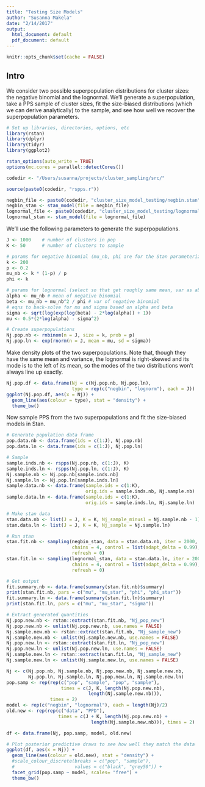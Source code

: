 ```yaml
---
title: "Testing Size Models"
author: "Susanna Makela"
date: "2/14/2017"
output:
  html_document: default
  pdf_document: default
---
```


```r
knitr::opts_chunk$set(cache = FALSE)
```

## Intro
We consider two possible superpopulation distributions for cluster sizes: the negative binomial and the lognormal. We'll generate a superpopulation, take a PPS sample of cluster sizes, fit the size-biased distributions (which we can derive analytically) to the sample, and see how well we recover the superpopulation parameters.

```r
# Set up libraries, directories, options, etc
library(rstan)
library(dplyr)
library(tidyr)
library(ggplot2)

rstan_options(auto_write = TRUE)
options(mc.cores = parallel::detectCores())

codedir <- "/Users/susanna/projects/cluster_sampling/src/"

source(paste0(codedir, "rspps.r"))

negbin_file <- paste0(codedir, "cluster_size_model_testing/negbin.stan")
negbin_stan <- stan_model(file = negbin_file)
lognormal_file <- paste0(codedir, "cluster_size_model_testing/lognormal.stan")
lognormal_stan <- stan_model(file = lognormal_file)
```

We'll use the following parameters to generate the superpopulations.
```r
J <- 1000    # number of clusters in pop
K <- 50      # number of clusters to sample

# params for negative binomial (mu_nb, phi are for the Stan parameterization)
k <- 200
p <- 0.2
mu_nb <- k * (1-p) / p
phi <- k

# params for lognormal (select so that get roughly same mean, var as above)
alpha <- mu_nb # mean of negative binomial
beta <- mu_nb + mu_nb^2 / phi # var of negative binomial
# eqns to back-solve for mu and sigma based on alpha and beta
sigma <- sqrt(log(exp(log(beta) - 2*log(alpha)) + 1))
mu <- 0.5*(2*log(alpha) - sigma^2)

# Create superpopulations
Nj.pop.nb <- rnbinom(n = J, size = k, prob = p)
Nj.pop.ln <- exp(rnorm(n = J, mean = mu, sd = sigma))
```

Make density plots of the two superpopulations. Note that, though they have the same mean and variance, the lognormal is right-skewed and its mode is to the left of its mean, so the modes of the two distributions won't always line up exactly.
```r
Nj.pop.df <- data.frame(Nj = c(Nj.pop.nb, Nj.pop.ln),
                        type = rep(c("negbin", "lognorm"), each = J))
ggplot(Nj.pop.df, aes(x = Nj)) +
  geom_line(aes(colour = type), stat = "density") +
  theme_bw()
```

Now sample PPS from the two superpopulations and fit the size-biased models in Stan.
```r

# Generate population data frame
pop.data.nb <- data.frame(ids = c(1:J), Nj.pop.nb)
pop.data.ln <- data.frame(ids = c(1:J), Nj.pop.ln)

# Sample
sample.inds.nb <- rspps(Nj.pop.nb, c(1:J), K)
sample.inds.ln <- rspps(Nj.pop.ln, c(1:J), K)
Nj.sample.nb <- Nj.pop.nb[sample.inds.nb]
Nj.sample.ln <- Nj.pop.ln[sample.inds.ln]
sample.data.nb <- data.frame(sample.ids = c(1:K),
                             orig.ids = sample.inds.nb, Nj.sample.nb)
sample.data.ln <- data.frame(sample.ids = c(1:K),
                             orig.ids = sample.inds.ln, Nj.sample.ln)

# Make stan data
stan.data.nb <- list(J = J, K = K, Nj_sample_minus1 = Nj.sample.nb - 1)
stan.data.ln <- list(J = J, K = K, Nj_sample = Nj.sample.ln)

# Run stan
stan.fit.nb <- sampling(negbin_stan, data = stan.data.nb, iter = 2000,
                        chains = 4, control = list(adapt_delta = 0.99),
                        refresh = 0)
stan.fit.ln <- sampling(lognormal_stan, data = stan.data.ln, iter = 2000,
                        chains = 4, control = list(adapt_delta = 0.99),
                        refresh = 0)

# Get output
fit.summary.nb <- data.frame(summary(stan.fit.nb)$summary)
print(stan.fit.nb, pars = c("mu", "mu_star", "phi", "phi_star"))
fit.summary.ln <- data.frame(summary(stan.fit.ln)$summary)
print(stan.fit.ln, pars = c("mu", "mu_star", "sigma"))

# Extract generated quantities
Nj.pop.new.nb <- rstan::extract(stan.fit.nb, "Nj_pop_new")
Nj.pop.new.nb <- unlist(Nj.pop.new.nb, use.names = FALSE)
Nj.sample.new.nb <- rstan::extract(stan.fit.nb, "Nj_sample_new")
Nj.sample.new.nb <- unlist(Nj.sample.new.nb, use.names = FALSE)
Nj.pop.new.ln <- rstan::extract(stan.fit.ln, "Nj_pop_new")
Nj.pop.new.ln <- unlist(Nj.pop.new.ln, use.names = FALSE)
Nj.sample.new.ln <- rstan::extract(stan.fit.ln, "Nj_sample_new")
Nj.sample.new.ln <- unlist(Nj.sample.new.ln, use.names = FALSE)

Nj <- c(Nj.pop.nb, Nj.sample.nb, Nj.pop.new.nb, Nj.sample.new.nb,
        Nj.pop.ln, Nj.sample.ln, Nj.pop.new.ln, Nj.sample.new.ln)
pop.samp <- rep(rep(c("pop", "sample", "pop", "sample"),
                    times = c(J, K, length(Nj.pop.new.nb),
                              length(Nj.sample.new.nb))),
                times = 2)
model <- rep(c("negbin", "lognormal"), each = length(Nj)/2)
old.new <- rep(rep(c("data", "PPD"),
                   times = c(J + K, length(Nj.pop.new.nb) +
                               length(Nj.sample.new.nb))), times = 2)

df <- data.frame(Nj, pop.samp, model, old.new)

# Plot posterior predictive draws to see how well they match the data
ggplot(df, aes(x = Nj)) +
  geom_line(aes(colour = old.new), stat = "density") +
  #scale_colour_discrete(breaks = c("pop", "sample"),
  #                      values = c("black", "grey50")) +
  facet_grid(pop.samp ~ model, scales= "free") +
  theme_bw()

```